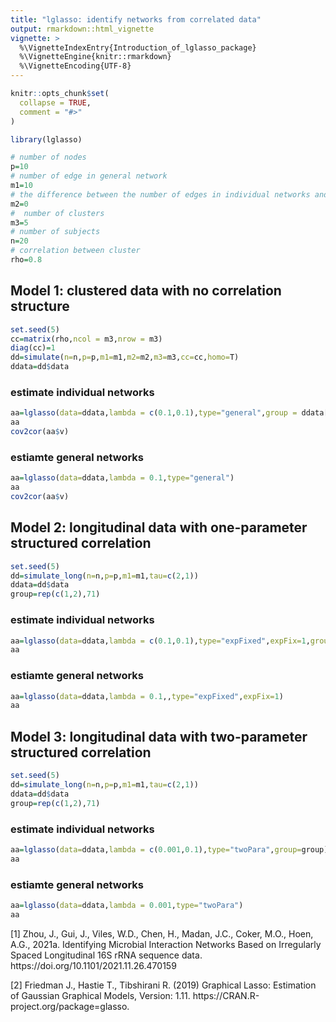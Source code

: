 ```yaml
---
title: "lglasso: identify networks from correlated data"
output: rmarkdown::html_vignette
vignette: >
  %\VignetteIndexEntry{Introduction_of_lglasso_package}
  %\VignetteEngine{knitr::rmarkdown}
  %\VignetteEncoding{UTF-8}
---
```


```r
knitr::opts_chunk$set(
  collapse = TRUE,
  comment = "#>"
)
```







```r
library(lglasso)
```



```r
# number of nodes
p=10
# number of edge in general network
m1=10
# the difference between the number of edges in individual networks and general network
m2=0
#  number of clusters
m3=5
# number of subjects
n=20
# correlation between cluster
rho=0.8

```

## Model 1: clustered data with no correlation structure
```r
set.seed(5)
cc=matrix(rho,ncol = m3,nrow = m3)
diag(cc)=1
dd=simulate(n=n,p=p,m1=m1,m2=m2,m3=m3,cc=cc,homo=T)
ddata=dd$data
```

### estimate individual networks
```r
aa=lglasso(data=ddata,lambda = c(0.1,0.1),type="general",group = ddata[,2])
aa
cov2cor(aa$v)
```

### estiamte general networks

```r
aa=lglasso(data=ddata,lambda = 0.1,type="general")
aa
cov2cor(aa$v)
```

## Model 2: longitudinal data with one-parameter structured correlation 


```r

set.seed(5)
dd=simulate_long(n=n,p=p,m1=m1,tau=c(2,1))
ddata=dd$data
group=rep(c(1,2),71)
```


### estimate individual networks

```r
aa=lglasso(data=ddata,lambda = c(0.1,0.1),type="expFixed",expFix=1,group = group)
aa
```


### estiamte general networks

```r
aa=lglasso(data=ddata,lambda = 0.1,,type="expFixed",expFix=1)
aa
```


## Model 3: longitudinal data with two-parameter structured correlation 

```r

set.seed(5)
dd=simulate_long(n=n,p=p,m1=m1,tau=c(2,1))
ddata=dd$data
group=rep(c(1,2),71)
```


### estimate individual networks

```r
aa=lglasso(data=ddata,lambda = c(0.001,0.1),type="twoPara",group=group)
aa
```


### estiamte general networks

```r
aa=lglasso(data=ddata,lambda = 0.001,type="twoPara")
aa
```




[1] Zhou, J., Gui, J., Viles, W.D., Chen, H., Madan, J.C., Coker, M.O., Hoen, A.G., 2021a. Identifying Microbial Interaction Networks Based on Irregularly Spaced Longitudinal 16S rRNA sequence data. https://doi.org/10.1101/2021.11.26.470159



[2] Friedman J., Hastie T., Tibshirani R. (2019)  Graphical Lasso: Estimation of Gaussian Graphical Models, Version: 1.11. https://CRAN.R-project.org/package=glasso. 

